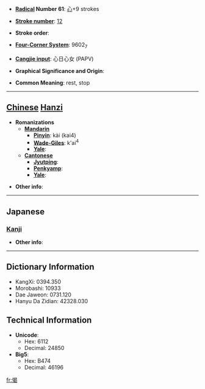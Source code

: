 * '''[[Wiktionary:Chinese radical index| Radical]] Number 61''': [[Wiktionary:Chinese radical index 心|心]]+9 strokes

* '''[[Wiktionary:Chinese total strokes index|Stroke number]]''': [[Wiktionary:Chinese total strokes index 12|12]]

* '''Stroke order''': 

* '''[[Wiktionary:Chinese four corner index|Four-Corner System]]''': 9602<sub>7</sub>

* '''[[Wiktionary:Chinese Cangjie index|Cangjie input]]''': 心日心女 (PAPV)

* '''Graphical Significance and Origin''': 

* '''Common Meaning''': rest, stop

----

== [[Chinese]] [[Hanzi]] ==

* '''Romanizations'''
** '''[[Mandarin]]'''
*** '''[[Pinyin]]''': kài (kai4)
*** '''[[Wade-Giles]]''': k'ai<sup>4</sup>
*** '''[[Yale]]''': 
** '''[[Cantonese]]'''
*** '''[[Jyutping]]''':
*** '''[[Penkyamp]]''': 
*** '''[[Yale]]''': 

* '''Other info''': 

----

==Japanese==
===[[Kanji]]===
{{kanji|on readings=[[けい]] (kei), [[けつ]] (ketsu), [[けち]] (kechi), [[かい]] (kai)|kun readings=[[いこう]] (ikou)}}

* '''Other info''':  

----

== Dictionary Information ==

* KangXi: 0394.350
* Morobashi: 10933
* Dae Jaweon: 0731.120
* Hanyu Da Zidian: 42328.030

== Technical Information ==

* '''Unicode''':
** Hex: 6112
** Decimal: 24850
* '''Big5''':
** Hex: B474
** Decimal: 46196

[[fr:愒]]